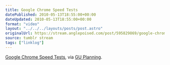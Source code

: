 ```yaml
---
title: Google Chrome Speed Tests
datePublished: 2010-05-13T18:55:00+00:00
dateUpdated: 2010-05-13T18:55:00+00:00
format: "video"
layout: "../../../layouts/posts/post.astro"
originalUrl: https://stream.anglepoised.com/post/595829869/google-chrome-speed-tests-via-gu-planning
source: tumblr stream
tags: ["linklog"]
---
```



<YouTube id="https://www.youtube.com/watch?v=nCgQDjiotG0" />

[Google Chrome Speed Tests][1], via [GU Planning][2].

[1]: https://www.youtube.com/watch?v=nCgQDjiotG0
[2]: http://guplanning.posterous.com/google-chrome-speed-tests-96
